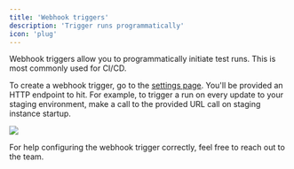 ```yaml
---
title: 'Webhook triggers'
description: 'Trigger runs programmatically'
icon: 'plug'
---
```


Webhook triggers allow you to programmatically initiate test runs. This is
most commonly used for CI/CD. 

To create a webhook trigger, go to the
[settings page](https://dime.io/settings). You'll be provided an HTTP
endpoint to hit. For example, to trigger a run on every update to your
staging environment, make a call to the provided URL call on staging
instance startup.

<Frame>
    <img src="media/webhook.png" />
</Frame>

<br />

For help configuring the webhook trigger correctly, feel free to reach out
to the team.